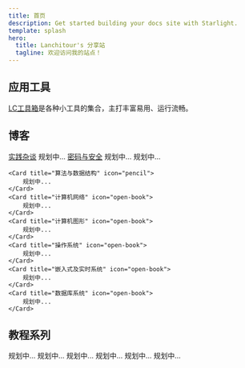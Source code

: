 ```yaml
---
title: 首页
description: Get started building your docs site with Starlight.
template: splash
hero:
  title: Lanchitour's 分享站
  tagline: 欢迎访问我的站点！
---
```



## 应用工具

<CardGrid stagger>
	<Card title="LC工具箱" icon="pencil">
		<a href="/applications/lctoolbox">LC工具箱</a>是各种小工具的集合，主打丰富易用、运行流畅。
	</Card>
</CardGrid>

## 博客

<CardGrid stagger>
	<Card title="实践杂谈" icon="add-document">
		<a href="/practical_talk">实践杂谈</a>
	</Card>
	<Card title="编译工具链" icon="add-document">
		规划中...
	</Card>
	<Card title="密码与安全" icon="add-document">
		<a href="/cryptography">密码与安全</a>
	</Card>
	<Card title="人工智能与机器学习" icon="open-book">
		规划中...
	</Card>
	<Card title="软件工程" icon="open-book">
		规划中...
	</Card>

	<Card title="算法与数据结构" icon="pencil">
		规划中...
	</Card>
	<Card title="计算机网络" icon="open-book">
		规划中...
	</Card>
	<Card title="计算机图形" icon="open-book">
		规划中...
	</Card>
	<Card title="操作系统" icon="open-book">
		规划中...
	</Card>
	<Card title="嵌入式及实时系统" icon="open-book">
		规划中...
	</Card>
	<Card title="数据库系统" icon="open-book">
		规划中...
	</Card>
</CardGrid>

## 教程系列

<CardGrid stagger>
	<Card title="自制编程语言" icon="pencil">
		规划中...
	</Card>
	<Card title="自制虚拟机" icon="pencil">
		规划中...
	</Card>
	<Card title="自制操作系统" icon="add-document">
		规划中...
	</Card>
	<Card title="自制Linux发行版" icon="add-document">
		规划中...
	</Card>
	<Card title="自制游戏引擎" icon="pencil">
		规划中...
	</Card>
	<Card title="自制人工智能" icon="pencil">
		规划中...
	</Card>
</CardGrid>
